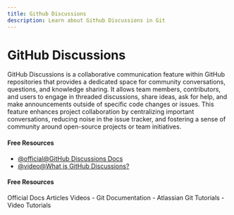 ```yaml
---
title: Github Discussions
description: Learn about Github Discussions in Git
---
```


# GitHub Discussions

GitHub Discussions is a collaborative communication feature within GitHub repositories that provides a dedicated space for community conversations, questions, and knowledge sharing. It allows team members, contributors, and users to engage in threaded discussions, share ideas, ask for help, and make announcements outside of specific code changes or issues. This feature enhances project collaboration by centralizing important conversations, reducing noise in the issue tracker, and fostering a sense of community around open-source projects or team initiatives.

#### Free Resources

- [@official@GitHub Discussions Docs](https://docs.github.com/en/discussions)
- [@video@What is GitHub Discussions?](https://www.youtube.com/watch?v=bErGYN3Ljz8)

#### Free Resources

<Tabs defaultValue="official">
<TabsList>
<TabsTrigger value="official">Official Docs</TabsTrigger>
<TabsTrigger value="article">Articles</TabsTrigger>
<TabsTrigger value="video">Videos</TabsTrigger>
</TabsList>

<TabsContent value="official">
- <Link href="https://git-scm.com/docs">Git Documentation</Link>
</TabsContent>
<TabsContent value="article">
- <Link href="https://www.atlassian.com/git/tutorials">Atlassian Git Tutorials</Link>
</TabsContent>
<TabsContent value="video">
- <Link href="https://www.youtube.com/results?search_query=git+github-discussions+tutorial">Video Tutorials</Link>
</TabsContent>
</Tabs>

<Outlet path="5-github/basics/github-discussions" />

